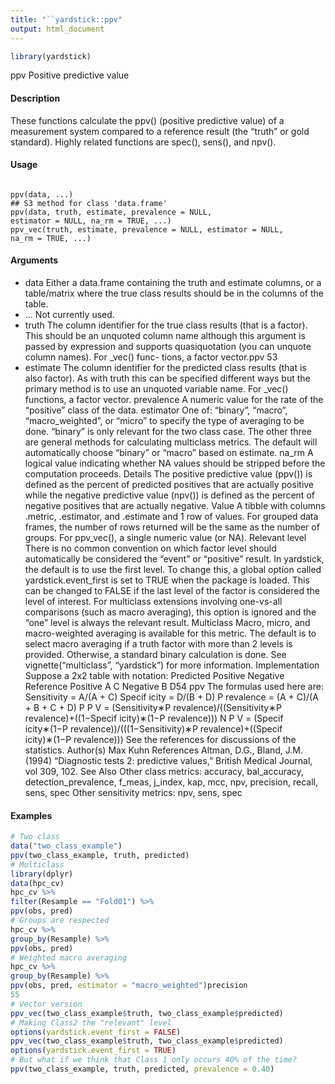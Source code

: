 ```yaml
---
title: "``yardstick::ppv"
output: html_document
---
```


```r
library(yardstick)
```

ppv
Positive predictive value

#### Description

These functions calculate the ppv() (positive predictive value) of a measurement system compared
to a reference result (the "truth" or gold standard). Highly related functions are spec(), sens(),
and npv().

#### Usage
<pre><code>
ppv(data, ...)
## S3 method for class 'data.frame'
ppv(data, truth, estimate, prevalence = NULL,
estimator = NULL, na_rm = TRUE, ...)
ppv_vec(truth, estimate, prevalence = NULL, estimator = NULL,
na_rm = TRUE, ...)
</code></pre>

#### Arguments

* data Either a data.frame containing the truth and estimate columns, or a table/matrix
where the true class results should be in the columns of the table.
* ... Not currently used.
* truth The column identifier for the true class results (that is a factor). This should be
an unquoted column name although this argument is passed by expression and
supports quasiquotation (you can unquote column names). For _vec() func-
tions, a factor vector.ppv
53
* estimate The column identifier for the predicted class results (that is also factor). As
with truth this can be specified different ways but the primary method is to use
an unquoted variable name. For _vec() functions, a factor vector.
prevalence A numeric value for the rate of the "positive" class of the data.
estimator One of: "binary", "macro", "macro_weighted", or "micro" to specify the
type of averaging to be done. "binary" is only relevant for the two class case.
The other three are general methods for calculating multiclass metrics. The
default will automatically choose "binary" or "macro" based on estimate.
na_rm A logical value indicating whether NA values should be stripped before the
computation proceeds.
Details
The positive predictive value (ppv()) is defined as the percent of predicted positives that are actually
positive while the negative predictive value (npv()) is defined as the percent of negative positives
that are actually negative.
Value
A tibble with columns .metric, .estimator, and .estimate and 1 row of values.
For grouped data frames, the number of rows returned will be the same as the number of groups.
For ppv_vec(), a single numeric value (or NA).
Relevant level
There is no common convention on which factor level should automatically be considered the
"event" or "positive" result. In yardstick, the default is to use the first level. To change this, a
global option called yardstick.event_first is set to TRUE when the package is loaded. This can
be changed to FALSE if the last level of the factor is considered the level of interest. For multiclass
extensions involving one-vs-all comparisons (such as macro averaging), this option is ignored and
the "one" level is always the relevant result.
Multiclass
Macro, micro, and macro-weighted averaging is available for this metric. The default is to select
macro averaging if a truth factor with more than 2 levels is provided. Otherwise, a standard binary
calculation is done. See vignette("multiclass", "yardstick") for more information.
Implementation
Suppose a 2x2 table with notation:
Predicted
Positive
Negative
Reference
Positive
A
C
Negative
B
D54
ppv
The formulas used here are:
Sensitivity = A/(A + C)
Specif icity = D/(B + D)
P revalence = (A + C)/(A + B + C + D)
P P V = (Sensitivity∗P revalence)/((Sensitivity∗P revalence)+((1−Specif icity)∗(1−P revalence)))
N P V = (Specif icity∗(1−P revalence))/(((1−Sensitivity)∗P revalence)+((Specif icity)∗(1−P revalence)))
See the references for discussions of the statistics.
Author(s)
Max Kuhn
References
Altman, D.G., Bland, J.M. (1994) “Diagnostic tests 2: predictive values,” British Medical Journal,
vol 309, 102.
See Also
Other class metrics: accuracy, bal_accuracy, detection_prevalence, f_meas, j_index, kap,
mcc, npv, precision, recall, sens, spec
Other sensitivity metrics: npv, sens, spec

#### Examples
```r
# Two class
data("two_class_example")
ppv(two_class_example, truth, predicted)
# Multiclass
library(dplyr)
data(hpc_cv)
hpc_cv %>%
filter(Resample == "Fold01") %>%
ppv(obs, pred)
# Groups are respected
hpc_cv %>%
group_by(Resample) %>%
ppv(obs, pred)
# Weighted macro averaging
hpc_cv %>%
group_by(Resample) %>%
ppv(obs, pred, estimator = "macro_weighted")precision
55
# Vector version
ppv_vec(two_class_example$truth, two_class_example$predicted)
# Making Class2 the "relevant" level
options(yardstick.event_first = FALSE)
ppv_vec(two_class_example$truth, two_class_example$predicted)
options(yardstick.event_first = TRUE)
# But what if we think that Class 1 only occurs 40% of the time?
ppv(two_class_example, truth, predicted, prevalence = 0.40)
```
